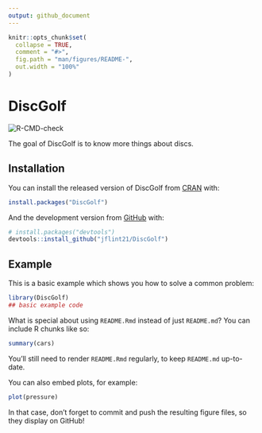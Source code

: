 ```yaml
---
output: github_document
---
```


<!-- README.md is generated from README.Rmd. Please edit that file -->

```r
knitr::opts_chunk$set(
  collapse = TRUE,
  comment = "#>",
  fig.path = "man/figures/README-",
  out.width = "100%"
)
```

# DiscGolf

<!-- badges: start -->
![R-CMD-check](https://github.com/jflint21/DiscGolf/workflows/R-CMD-check/badge.svg)
<!-- badges: end -->

The goal of DiscGolf is to know more things about discs.

## Installation

You can install the released version of DiscGolf from [CRAN](https://CRAN.R-project.org) with:

``` r
install.packages("DiscGolf")
```

And the development version from [GitHub](https://github.com/) with:

``` r
# install.packages("devtools")
devtools::install_github("jflint21/DiscGolf")
```
## Example

This is a basic example which shows you how to solve a common problem:

```r
library(DiscGolf)
## basic example code
```

What is special about using `README.Rmd` instead of just `README.md`? You can include R chunks like so:

```r
summary(cars)
```

You'll still need to render `README.Rmd` regularly, to keep `README.md` up-to-date.

You can also embed plots, for example:

```r
plot(pressure)
```

In that case, don't forget to commit and push the resulting figure files, so they display on GitHub!
